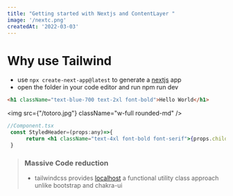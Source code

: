 ```yaml
---
title: "Getting started with Nextjs and ContentLayer "
image: '/nextc.png'
createdAt: '2022-03-03'
---
```



# Why use Tailwind



- use ```npx create-next-app@latest``` to generate a [nextjs](https://nextjs.org) app
- open the folder in your code editor and run npm run dev 

```html
<h1 className="text-blue-700 text-2xl font-bold">Hello World</h1>
```
<img src={"/totoro.jpg"} className="w-full rounded-md" />
  
  ```jsx
  //Component.tsx
   const StyledHeader=(props:any)=>{
        return <h1 className="text-4xl font-bold font-serif">{props.children}</h1>
   }
  ```


> ### Massive Code reduction 
> - tailwindcss provides [localhost](http://localhost:3000) a functional utility class approach unlike bootstrap and chakra-ui
 
